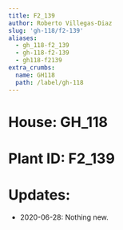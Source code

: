 ```yaml
---
title: F2_139
author: Roberto Villegas-Diaz
slug: 'gh-118/f2-139'
aliases:
  - gh_118-f2_139
  - gh-118-f2-139
  - gh118-f2139
extra_crumbs:
  name: GH118
  path: /label/gh-118
---
```


# **House**: GH_118
# **Plant ID**: F2_139
# **Updates**: 
 - 2020-06-28: Nothing new.
